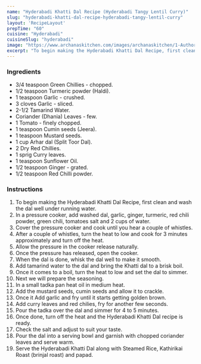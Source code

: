 ---
name: "Hyderabadi Khatti Dal Recipe (Hyderabadi Tangy Lentil Curry)"
slug: "hyderabadi-khatti-dal-recipe-hyderabadi-tangy-lentil-curry"
layout: 'RecipeLayout'
prepTime: "60"
cuisine: "Hyderabadi"
cuisineSlug: "hyderabadi"
image: "https://www.archanaskitchen.com/images/archanaskitchen/1-Author/Farrukh_Aziz_Ansari/Hyderabadi_Khatti_Dal.jpg"
excerpt: "To begin making the Hyderabadi Khatti Dal Recipe, first clean and wash the dal well under running water"
---

### Ingredients

- 3/4 teaspoon Green Chillies - chopped.
- 1/2 teaspoon Turmeric powder (Haldi).
- 1 teaspoon Garlic - crushed.
- 3 cloves Garlic - sliced.
- 2-1/2 Tamarind Water.
- Coriander (Dhania) Leaves - few.
- 1 Tomato - finely chopped.
- 1 teaspoon Cumin seeds (Jeera).
- 1 teaspoon Mustard seeds.
- 1 cup Arhar dal (Split Toor Dal).
- 2 Dry Red Chillies.
- 1 sprig Curry leaves.
- 1 teaspoon Sunflower Oil.
- 1/2 teaspoon Ginger - grated.
- 1/2 teaspoon Red Chilli powder.

### Instructions

1. To begin making the Hyderabadi Khatti Dal Recipe, first clean and wash the dal well under running water.
1. In a pressure cooker, add washed dal, garlic, ginger, turmeric, red chili powder, green chili, tomatoes salt and 2 cups of water.
1. Cover the pressure cooker and cook until you hear a couple of whistles.
1. After a couple of whistles, turn the heat to low and cook for 3 minutes approximately and turn off the heat.
1. Allow the pressure in the cooker release naturally.
1. Once the pressure has released, open the cooker.
1. When the dal is done, whisk the dal well to make it smooth.
1. Add tamarind water to the dal and bring the Khatti dal to a brisk boil.
1. Once it comes to a boil, turn the heat to low and set the dal to simmer.
1. Next we will prepare the seasoning.
1. In a small tadka pan heat oil in medium heat.
1.  Add the mustard seeds, cumin seeds and allow it to crackle.
1. Once it Add garlic and fry until it starts getting golden brown.
1.  Add curry leaves and red chilies, fry for another few seconds.
1. Pour the tadka over the dal and simmer for 4 to 5 minutes.
1. Once done, turn off the heat and the Hyderabadi Khatti Dal recipe is ready.
1. Check the salt and adjust to suit your taste.
1. Pour the dal into a serving bowl and garnish with chopped coriander leaves and serve warm.
1. Serve the Hyderabadi Khatti Dal along with Steamed Rice, Kathirikai Roast (brinjal roast) and papad.
